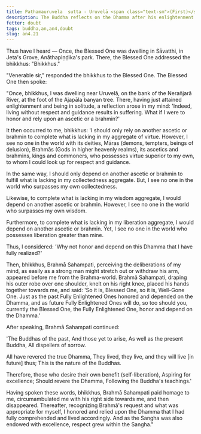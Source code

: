 ```yaml
---
title: Paṭhamauruvela  sutta - Uruvelā <span class="text-sm">(First)</span>
description: The Buddha reflects on the Dhamma after his enlightenment and is encouraged by Brahmā Sahampati to rely on the Dhamma.
fetter: doubt
tags: buddha,an,an4,doubt
slug: an4.21
---
```


Thus have I heard — Once, the Blessed One was dwelling in Sāvatthi, in Jeta's Grove, Anāthapiṇḍika's park. There, the Blessed One addressed the bhikkhus: "Bhikkhus."

"Venerable sir," responded the bhikkhus to the Blessed One. The Blessed One then spoke:

"Once, bhikkhus, I was dwelling near Uruvelā, on the bank of the Nerañjarā River, at the foot of the Ajapāla banyan tree. There, having just attained enlightenment and being in solitude, a reflection arose in my mind: 'Indeed, living without respect and guidance results in suffering. What if I were to honor and rely upon an ascetic or a brahmin?'

It then occurred to me, bhikkhus: 'I should only rely on another ascetic or brahmin to complete what is lacking in my aggregate of virtue. However, I see no one in the world with its deities, Māras (demons, tempters, beings of delusion), Brahmās (Gods in higher heavenly realms), its ascetics and brahmins, kings and commoners, who possesses virtue superior to my own, to whom I could look up for respect and guidance.

In the same way, I should only depend on another ascetic or brahmin to fulfill what is lacking in my collectedness aggregate. But, I see no one in the world who surpasses my own collectedness.

Likewise, to complete what is lacking in my wisdom aggregate, I would depend on another ascetic or brahmin. However, I see no one in the world who surpasses my own wisdom.

Furthermore, to complete what is lacking in my liberation aggregate, I would depend on another ascetic or brahmin. Yet, I see no one in the world who possesses liberation greater than mine.

Thus, I considered: 'Why not honor and depend on this Dhamma that I have fully realized?'

Then, bhikkhus, Brahmā Sahampati, perceiving the deliberations of my mind, as easily as a strong man might stretch out or withdraw his arm, appeared before me from the Brahma-world. Brahmā Sahampati, draping his outer robe over one shoulder, knelt on his right knee, placed his hands together towards me, and said: 'So it is, Blessed One, so it is, Well-Gone One. Just as the past Fully Enlightened Ones honored and depended on the Dhamma, and as future Fully Enlightened Ones will do, so too should you, currently the Blessed One, the Fully Enlightened One, honor and depend on the Dhamma.'

After speaking, Brahmā Sahampati continued:

'The Buddhas of the past,
And those yet to arise,
As well as the present Buddha,
All dispellers of sorrow.

All have revered the true Dhamma,
They lived, they live,
and they will live [in future] thus;
This is the nature of the Buddhas.

Therefore, those who desire their own benefit (self-liberation),
Aspiring for excellence;
Should revere the Dhamma,
Following the Buddha's teachings.'

Having spoken these words, bhikkhus, Brahmā Sahampati paid homage to me, circumambulated me with his right side towards me, and then disappeared. Thereafter, recognizing Brahmā's request and what was appropriate for myself, I honored and relied upon the Dhamma that I had fully comprehended and lived accordingly. And as the Sangha was also endowed with excellence, respect grew within the Sangha."